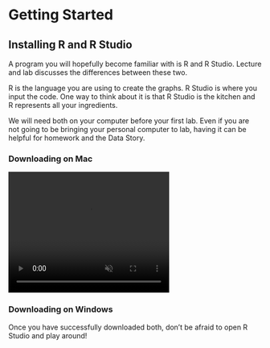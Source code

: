 # Getting Started {-}

## Installing R and R Studio

A program you will hopefully become familiar with is R and R Studio. Lecture and lab discusses the differences between these two.

R is the language you are using to create the graphs. R Studio is where you input the code. One way to think about it is that R Studio is the kitchen and R represents all your ingredients.

We will need both on your computer before your first lab. Even if you are not going to be bringing your personal computer to lab, having it can be helpful for homework and the Data Story.

### Downloading on Mac

<video width="320" height="240" controls loop="" muted = " " autoplay>
  <source src="https://github.com/rahhernandez/wfc70/raw/refs/heads/main/Installing%20RStudio%20Draft.mov">
</video>


### Downloading on Windows


Once you have successfully downloaded both, don't be afraid to open R Studio and play around!

